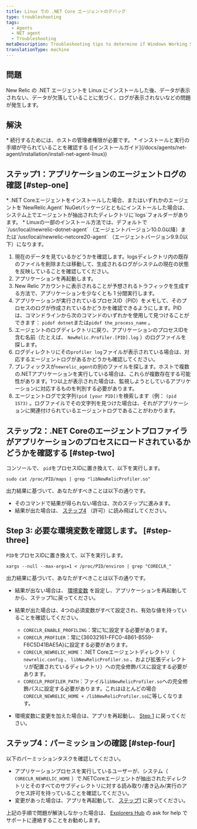 ```yaml
---
title: Linux での .NET Core エージェントのデバッグ
type: troubleshooting
tags:
  - Agents
  - NET agent
  - Troubleshooting
metaDescription: Troubleshooting tips to determine if Windows Working Set memory usage is a concern after you install New Relic's .NET agent for your app.
translationType: machine
---
```


## 問題

New Relic の .NET エージェントを Linux にインストールした後、データが表示されない、データが欠落していることに気づく、ログが表示されないなどの問題が発生します。

## 解決

<Callout variant="important">
  * 続行するためには、ホストの管理者権限が必要です。
  * インストールと実行の手順が守られていることを確認する ([インストールガイド](/docs/agents/net-agent/installation/install-net-agent-linux))
</Callout>

## ステップ1：アプリケーションのエージェントログの確認 [#step-one]

<Callout variant="tip">
  * .NET Coreエージェントをインストールした場合、またはいずれかのエージェントを`NewRelic.Agent` NuGetパッケージとともにインストールした場合は、システム上でエージェントが抽出されたディレクトリに`logs`フォルダーがあります。
  * Linuxの一部のインストール方法では、デフォルトで`/usr/local/newrelic-dotnet-agent` （エージェントバージョン10.0.0以降）または`/usr/local/newrelic-netcore20-agent` （エージェントバージョン9.9.0以下）になります。
</Callout>

1. 現在のデータを見ているかどうかを確認します。logsディレクトリ内の既存のファイルを削除または移動して、生成されるログがシステムの現在の状態を反映していることを確認してください。
2. アプリケーションを再起動します。
3. New Relic アカウントに表示されることが予想されるトラフィックを生成する方法で、アプリケーションを少なくとも 1 分間実行します。
4. アプリケーションが実行されているプロセスID（PID）をメモして、そのプロセスのログが作成されているかどうかを確認できるようにします。PIDは、コマンドラインから次のコマンドのいずれかを使用して見つけることができます： `pidof dotnet`または`pidof the_process_name` 。
5. エージェントのログディレクトリに戻り、アプリケーションのプロセスIDを含む名前（たとえば、 `NewRelic.Profiler.[PID].log` ）のログファイルを探します。
6. ログディレクトリにその`profiler log`ファイルが表示されている場合は、対応するエージェントログがあるかどうかも確認してください。
7. プレフィックスが`newrelic_agent`の別のファイルを探します。ホストで複数の.NETアプリケーションを実行している場合は、これらが複数存在する可能性があります。1つ以上が表示された場合は、監視しようとしているアプリケーションに対応するものを判別する必要があります。
8. エージェントログで文字列`(pid [your PID])`を検索します（例： `(pid 1573)` 。ログファイルでその文字列を見つけた場合は、それがアプリケーションに関連付けられているエージェントログであることがわかります。

## ステップ2：.NET Coreのエージェントプロファイラがアプリケーションのプロセスにロードされているかどうかを確認する [#step-two]

コンソールで、 `pid`をプロセスIDに置き換えて、以下を実行します。

```
sudo cat /proc/PID/maps | grep "libNewRelicProfiler.so"
```

出力結果に基づいて、あなたがすべきことは以下の通りです。

* そのコマンドで結果が得られない場合は、次のステップに進みます。
* 結果が出た場合は、 [ステップ4](#step-four) （許可）に読み飛ばしてください。

## Step 3: 必要な環境変数を確認します。 [#step-three]

`PID`をプロセスIDに置き換えて、以下を実行します。

```
xargs --null --max-args=1 < /proc/PID/environ | grep "CORECLR_"
```

出力結果に基づいて、あなたがすべきことは以下の通りです。

* 結果が出ない場合は、 [環境変数](https://discuss.newrelic.com/t/relic-solution-net-core-agent-required-environment-variables/68972) を設定し、アプリケーションを再起動してから、ステップ1に戻ってください。

* 結果が出た場合は、4つの必須変数がすべて設定され、有効な値を持っていることを確認してください。

  * `CORECLR_ENABLE_PROFILING`：常に1に設定する必要があります。
  * `CORECLR_PROFILER`：常に&#x7B;36032161-FFC0-4B61-B559-F6C5D41BAE5A}に設定する必要があります。
  * `CORECLR_NEWRELIC_HOME`：.NET Coreエージェントディレクトリ（ `newrelic.config` 、 `libNewRelicProfiler.so` 、および拡張ディレクトリが配置されているディレクトリ）への完全修飾パスに設定する必要があります。
  * `CORECLR_PROFILER_PATH`：ファイル`libNewRelicProfiler.so`への完全修飾パスに設定する必要があります。これはほとんどの場合`CORECLR_NEWRELIC_HOME + /libNewRelicProfiler.so`に等しくなります。

* 環境変数に変更を加えた場合は、アプリを再起動し、 [Step 1](#step-one) に戻ってください。

## ステップ4：パーミッションの確認 [#step-four]

以下のパーミッションタスクを確認してください。

* アプリケーションプロセスを実行しているユーザーが、システム（ `CORECLR_NEWRELIC_HOME` ）で.NETCoreエージェントが抽出されたディレクトリとそのすべてのサブディレクトリに対する読み取り/書き込み/実行のアクセス許可を持っていることを確認してください。
* 変更があった場合は、アプリを再起動して、 [ステップ1](#step-one) に戻ってください。

上記の手順で問題が解決しなかった場合は、 [Explorers Hub](https://discuss.newrelic.com/) の ask for help でサポートに連絡することをお勧めします。